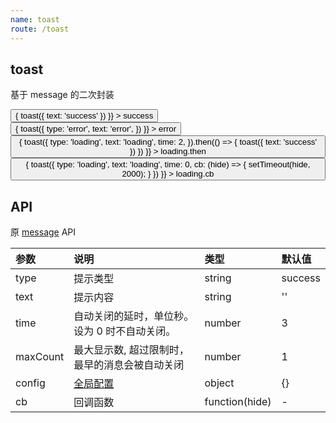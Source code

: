 ```yaml
---
name: toast
route: /toast
---
```



## toast

基于 message 的二次封装

<Playground>
  <Row>
    <Col span={6}>
      <button
        onClick={() => {
          toast({ text: 'success' })
        }}
      >
        success
      </button>
    </Col>
    <Col span={6}>
      <button
        onClick={() => {
          toast({
            type: 'error',
            text: 'error',
          })
        }}
      >
        error
      </button>
    </Col>
    <Col span={6}>
      <button
        onClick={() => {
          toast({
            type: 'loading',
            text: 'loading',
            time: 2,
          }).then(() => {
            toast({ text: 'success' })
          })
        }}
      >
        loading.then
      </button>
    </Col>
    <Col span={6}>
      <button
        onClick={() => {
          toast({
            type: 'loading',
            text: 'loading',
            time: 0,
            cb: (hide) => {
              setTimeout(hide, 2000);
            }
          })
        }}
      >
        loading.cb
      </button>
    </Col>
  </Row>
</Playground>

## API

原 [message](https://ant-design.gitee.io/components/message-cn/) API

|参数|说明|类型|默认值|
|:--|:--|:--|:--|
|type|提示类型|string|success|
|text|提示内容|string|''|
|time|自动关闭的延时，单位秒。设为 0 时不自动关闭。|number|3|
|maxCount|最大显示数, 超过限制时，最早的消息会被自动关闭|number|1|
|config|[全局配置](https://ant-design.gitee.io/components/message-cn/#message.config)|object|{}|
|cb|回调函数|function(hide)|-|